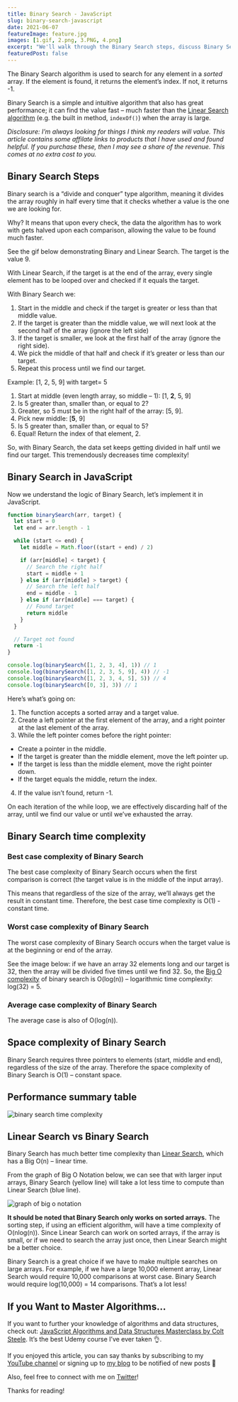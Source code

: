 ```yaml
---
title: Binary Search - JavaScript
slug: binary-search-javascript
date: 2021-06-07
featureImage: feature.jpg
images: [1.gif, 2.png, 3.PNG, 4.png]
excerpt: "We'll walk through the Binary Search steps, discuss Binary Search time complexity, and debate Linear Search vs Binary Search."
featuredPost: false
---
```



The Binary Search algorithm is used to search for any element in a _sorted_ array. If the element is found, it returns the element’s index. If not, it returns -1.

Binary Search is a simple and intuitive algorithm that also has great performance; it can find the value fast – much faster than the [Linear Search algorithm](https://www.doabledanny.com/linear-search-in-javascript) (e.g. the built in method, `indexOf()`) when the array is large.

_Disclosure: I’m always looking for things I think my readers will value. This article contains some affilate links to products that I have used and found helpful. If you purchase these, then I may see a share of the revenue. This comes at no extra cost to you._

## Binary Search Steps

Binary search is a “divide and conquer” type algorithm, meaning it divides the array roughly in half every time that it checks whether a value is the one we are looking for.

Why? It means that upon every check, the data the algorithm has to work with gets halved upon each comparison, allowing the value to be found much faster.

See the gif below demonstrating Binary and Linear Search. The target is the value 9.

<FigureWithCaption
  src={props.images[0].publicURL}
  alt="Binary search steps gif"
  caption="Source: "
  a_text="codesdope.com"
  href="https://www.codesdope.com/course/algorithms-binary-search/"
/>

With Linear Search, if the target is at the end of the array, every single element has to be looped over and checked if it equals the target.

With Binary Search we:

1. Start in the middle and check if the target is greater or less than that middle value.
2. If the target is greater than the middle value, we will next look at the second half of the array (ignore the left side)
3. If the target is smaller, we look at the first half of the array (ignore the right side).
4. We pick the middle of that half and check if it’s greater or less than our target.
5. Repeat this process until we find our target.

Example: [1, 2, 5, 9] with target= 5

1. Start at middle (even length array, so middle – 1): [1, **2**, 5, 9]
2. Is 5 greater than, smaller than, or equal to 2?
3. Greater, so 5 must be in the right half of the array: [5, 9].
4. Pick new middle: [**5**, 9]
5. Is 5 greater than, smaller than, or equal to 5?
6. Equal! Return the index of that element, 2.

So, with Binary Search, the data set keeps getting divided in half until we find our target. This tremendously decreases time complexity!

## Binary Search in JavaScript

Now we understand the logic of Binary Search, let’s implement it in JavaScript.

```js
function binarySearch(arr, target) {
  let start = 0
  let end = arr.length - 1

  while (start <= end) {
    let middle = Math.floor((start + end) / 2)

    if (arr[middle] < target) {
      // Search the right half
      start = middle + 1
    } else if (arr[middle] > target) {
      // Search the left half
      end = middle - 1
    } else if (arr[middle] === target) {
      // Found target
      return middle
    }
  }

  // Target not found
  return -1
}

console.log(binarySearch([1, 2, 3, 4], 1)) // 1
console.log(binarySearch([1, 2, 3, 5, 9], 4)) // -1
console.log(binarySearch([1, 2, 3, 4, 5], 5)) // 4
console.log(binarySearch([0, 3], 3)) // 1
```

Here’s what’s going on:

1. The function accepts a sorted array and a target value.
2. Create a left pointer at the first element of the array, and a right pointer at the last element of the array.
3. While the left pointer comes before the right pointer:

- Create a pointer in the middle.
- If the target is greater than the middle element, move the left pointer up.
- If the target is less than the middle element, move the right pointer down.
- If the target equals the middle, return the index.

4. If the value isn’t found, return -1.

On each iteration of the while loop, we are effectively discarding half of the array, until we find our value or until we’ve exhausted the array.

## Binary Search time complexity

### Best case complexity of Binary Search

The best case complexity of Binary Search occurs when the first comparison is correct (the target value is in the middle of the input array).

This means that regardless of the size of the array, we’ll always get the result in constant time. Therefore, the best case time complexity is O(1) - constant time.

### Worst case complexity of Binary Search

The worst case complexity of Binary Search occurs when the target value is at the beginning or end of the array.

See the image below: if we have an array 32 elements long and our target is 32, then the array will be divided five times until we find 32. So, the [Big O complexity](https://www.doabledanny.com/big-o-notation-in-javascript) of binary search is O(log(n)) – logarithmic time complexity: log(32) = 5.

<FigureWithCaption
  src={props.images[1].publicURL}
  alt="Binary search steps"
  caption="32 elements = 5 “steps” at worst case. Image Source: "
  a_text="JavaScript Algorithms and Data Structures Masterclass by Colt Steele"
  href="https://ad.admitad.com/g/05dgete24sfa55577a70b3e3b7aadc/?ulp=https%3A%2F%2Fwww.udemy.com%2Fcourse%2Fjs-algorithms-and-data-structures-masterclass%2F"
/>

### Average case complexity of Binary Search

The average case is also of O(log(n)).

## Space complexity of Binary Search

Binary Search requires three pointers to elements (start, middle and end), regardless of the size of the array. Therefore the space complexity of Binary Search is O(1) – constant space.

## Performance summary table

![binary search time complexity](3.PNG)

## Linear Search vs Binary Search

Binary Search has much better time complexity than [Linear Search](https://www.doabledanny.com/linear-search-in-javascript), which has a Big O(n) – linear time.

From the graph of Big O Notation below, we can see that with larger input arrays, Binary Search (yellow line) will take a lot less time to compute than Linear Search (blue line).

![graph of big o notation](4.png)

**It should be noted that Binary Search only works on sorted arrays.** The sorting step, if using an efficient algorithm, will have a time complexity of O(nlog(n)). Since Linear Search can work on sorted arrays, if the array is small, or if we need to search the array just once, then Linear Search might be a better choice.

Binary Search is a great choice if we have to make multiple searches on large arrays. For example, if we have a large 10,000 element array, Linear Search would require 10,000 comparisons at worst case. Binary Search would require log(10,000) = 14 comparisons. That’s a lot less!

## If you Want to Master Algorithms...

If you want to further your knowledge of algorithms and data structures, check out: [JavaScript Algorithms and Data Structures Masterclass by Colt Steele](https://ad.admitad.com/g/05dgete24sfa55577a70b3e3b7aadc/?ulp=https%3A%2F%2Fwww.udemy.com%2Fcourse%2Fjs-algorithms-and-data-structures-masterclass%2F). It’s the best Udemy course I’ve ever taken 👌.

If you enjoyed this article, you can say thanks by subscribing to my [YouTube channel](https://www.youtube.com/channel/UC0URylW_U4i26wN231yRqvA) or signing up to [my blog](https://www.doabledanny.com/blog/) to be notified of new posts 🙏

Also, feel free to connect with me on [Twitter](https://twitter.com/DoableDanny)!

Thanks for reading!
